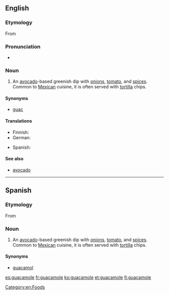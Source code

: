 ==English==
{{wikipedia}}

===Etymology===
From {{etyl|nah|en}} {{term|ahuacamolli|lang=nah}}

===Pronunciation===
* {{rhymes|əʊli}}

===Noun===
{{en-noun|-}}

# An [[avocado]]-based greenish dip with [[onion]]s, [[tomato]], and [[spice]]s. Common to [[Mexican]] cuisine, it is often served with [[tortilla]] chips.

====Synonyms====
* {{sense|avocado-based greenish dip}} {{qualifier|informal}} [[guac]]

====Translations====
{{trans-top|avocado-based greenish dip}}
* Finnish: {{t+|fi|guacamole}}
* German: {{t|de|Guacamole|f}}
{{trans-mid}}
* Spanish: {{t-|es|guacamole}}
{{trans-bottom}}

====See also====
* [[avocado]]

[[Category:en:Foods]]

----

==Spanish==

===Etymology===
From {{etyl|nah|es}} {{term|ahuacamolli|lang=nah}}

===Noun===
{{es-noun|m}}

# An [[avocado]]-based greenish dip with [[onion]]s, [[tomato]], and [[spice]]s. Common to [[Mexican]] cuisine, it is often served with [[tortilla]] chips.

====Synonyms====
* [[guacamol]]

[[es:guacamole]]
[[fr:guacamole]]
[[ko:guacamole]]
[[et:guacamole]]
[[fi:guacamole]]